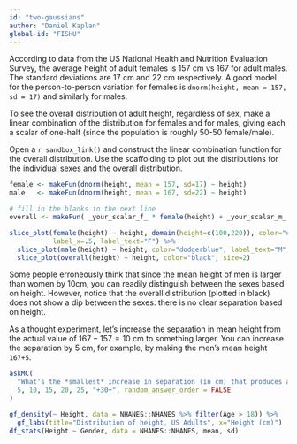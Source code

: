 ```yaml
---
id: "two-gaussians"
author: "Daniel Kaplan"
global-id: "FISHU"
---
```


According to data from the US National Health and Nutrition Evaluation Survey, the average height of adult females is 157 cm vs 167 for adult males. The standard deviations are 17 cm and 22 cm respectively. A good model for the person-to-person variation for females is `dnorm(height, mean = 157, sd = 17)` and similarly for males.

To see the overall distribution of adult height, regardless of sex, make a linear combination of the distribution for females and for males, giving each a scalar of one-half (since the population is roughly 50-50 female/male).

Open a `r sandbox_link()` and construct the linear combination function for the overall distribution. Use the scaffolding to plot out the distributions for the individual sexes and the overall distribution.

```r
female <- makeFun(dnorm(height, mean = 157, sd=17) ~ height)
male   <- makeFun(dnorm(height, mean = 167, sd=22) ~ height)

# fill in the blanks in the next line
overall <- makeFun( _your_scalar_f_ * female(height) + _your_scalar_m_ * male(height) ~ height)

slice_plot(female(height) ~ height, domain(height=c(100,220)), color="orange3",
           label_x=.5, label_text="F") %>%
  slice_plot(male(height) ~ height, color="dodgerblue", label_text="M", label_x=.8) %>%
  slice_plot(overall(height) ~ height, color="black", size=2)

```

<!--
overall <- makeFun(female(height)/2 + male(height)/2 ~ height)
-->


Some people erroneously think that since the mean height of men is larger than women by 10cm, you can readily distinguish between the sexes based on height. However, notice that the overall distribution (plotted in black) does not show a dip between the sexes: there is no clear separation based on height. 

As a thought experiment, let's increase the separation in mean height from the actual value of $167-157=10$ cm to something larger. You can increase the separation by 5 cm, for example, by making the men's mean height `167+5`.

```r
askMC(
  "What's the *smallest* increase in separation (in cm) that produces a barely visible dip between the sexes in the overall height distribution?",
  5, 10, 15, 20, 25, "+30+", random_answer_order = FALSE 
)
```

```r
gf_density(~ Height, data = NHANES::NHANES %>% filter(Age > 18)) %>%
  gf_labs(title="Distribution of height, US Adults", x="Height (cm)")
df_stats(Height ~ Gender, data = NHANES::NHANES, mean, sd)
```

